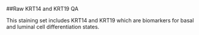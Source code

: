 ##Raw KRT14 and KRT19 QA

This staining set includes KRT14 and KRT19 which are biomarkers for basal and luminal cell differentiation states.